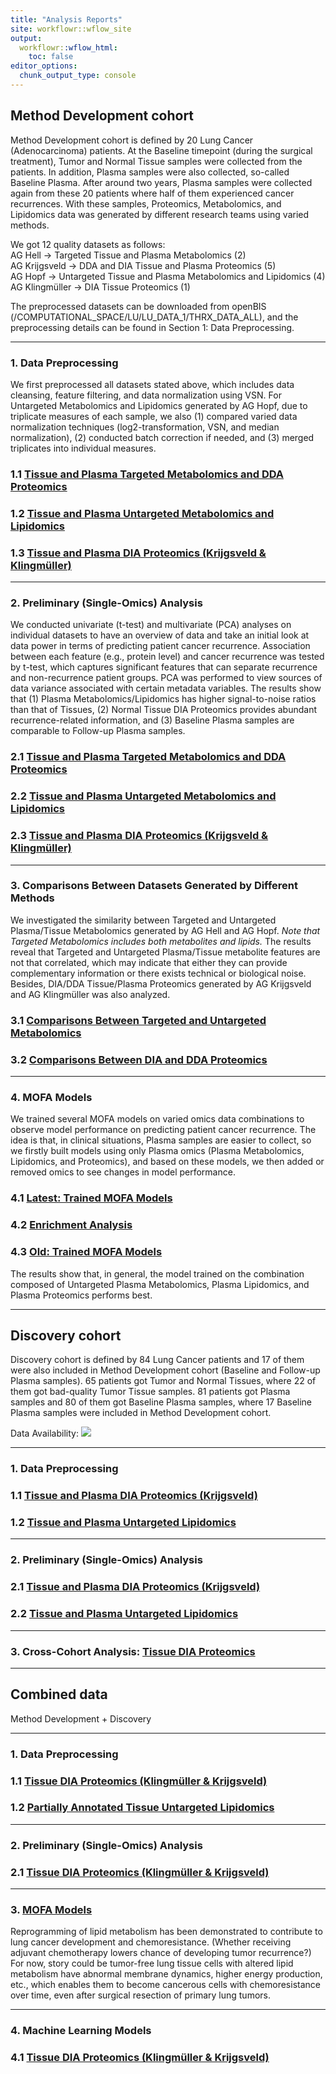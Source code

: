 ```yaml
---
title: "Analysis Reports"
site: workflowr::wflow_site
output:
  workflowr::wflow_html:
    toc: false
editor_options:
  chunk_output_type: console
---
```


## **Method Development cohort**

Method Development cohort is defined by 20 Lung Cancer (Adenocarcinoma) patients.
At the Baseline timepoint (during the surgical treatment), Tumor and Normal Tissue
samples were collected from the patients. In addition, Plasma samples were also
collected, so-called Baseline Plasma. After around two years, Plasma samples were
collected again from these 20 patients where half of them experienced cancer recurrences.
With these samples, Proteomics, Metabolomics, and Lipidomics data was generated
by different research teams using varied methods.\

We got 12 quality datasets as follows:\
AG Hell &rarr; Targeted Tissue and Plasma Metabolomics (2)\
AG Krijgsveld &rarr; DDA and DIA Tissue and Plasma Proteomics (5)\
AG Hopf &rarr; Untargeted Tissue and Plasma Metabolomics and Lipidomics (4)\
AG Klingmüller &rarr; DIA Tissue Proteomics (1)

The preprocessed datasets can be downloaded from openBIS (/COMPUTATIONAL_SPACE/LU/LU_DATA_1/THRX_DATA_ALL),
and the preprocessing details can be found in Section 1: Data Preprocessing.

---

### 1. Data Preprocessing
We first preprocessed all datasets stated above, which includes data cleansing,
feature filtering, and data normalization using VSN. For Untargeted Metabolomics
and Lipidomics generated by AG Hopf, due to triplicate measures of each sample,
we also (1) compared varied data normalization techniques (log2-transformation,
VSN, and median normalization), (2) conducted batch correction if needed, and (3)
merged triplicates into individual measures.

### 1.1 [Tissue and Plasma Targeted Metabolomics and DDA Proteomics](MethodDev_01_preprocessing_targeted_DDA.html)
### 1.2 [Tissue and Plasma Untargeted Metabolomics and Lipidomics](MethodDev_01_preprocessing_untargeted.html)
<!-- Feature filtering: 67% -->
### 1.3 [Tissue and Plasma DIA Proteomics (Krijgsveld & Klingmüller)](MethodDev_01_preprocessing_DIA.html)
<!-- Feature filtering: 50% -->

---

### 2. Preliminary (Single-Omics) Analysis
We conducted univariate (t-test) and multivariate (PCA) analyses on individual
datasets to have an overview of data and take an initial look at data power in terms
of predicting patient cancer recurrence. Association between each feature (e.g.,
protein level) and cancer recurrence was tested by t-test, which captures significant
features that can separate recurrence and non-recurrence patient groups. PCA was
performed to view sources of data variance associated with certain metadata variables.
The results show that (1) Plasma Metabolomics/Lipidomics has higher signal-to-noise
ratios than that of Tissues, (2) Normal Tissue DIA Proteomics provides abundant
recurrence-related information, and (3) Baseline Plasma samples are comparable to
Follow-up Plasma samples.

### 2.1 [Tissue and Plasma Targeted Metabolomics and DDA Proteomics](MethodDev_02_soa_targeted_DDA.html)
### 2.2 [Tissue and Plasma Untargeted Metabolomics and Lipidomics](MethodDev_02_soa_untargeted.html)
<!-- Feature filtering: 67% -->
### 2.3 [Tissue and Plasma DIA Proteomics (Krijgsveld & Klingmüller)](MethodDev_02_soa_DIA.html)
<!-- Feature filtering: 50% -->

---

### 3. Comparisons Between Datasets Generated by Different Methods
We investigated the similarity between Targeted and Untargeted Plasma/Tissue Metabolomics
generated by AG Hell and AG Hopf. *Note that Targeted Metabolomics includes both*
*metabolites and lipids.* The results reveal that Targeted and Untargeted Plasma/Tissue
metabolite features are not that correlated, which may indicate that either they
can provide complementary information or there exists technical or biological noise.
Besides, DIA/DDA Tissue/Plasma Proteomics generated by AG Krijgsveld and AG Klingmüller
was also analyzed. <!-- Feature filtering: 67% -->

### 3.1 [Comparisons Between Targeted and Untargeted Metabolomics](comparisons_targeted_untargeted.html)
### 3.2 [Comparisons Between DIA and DDA Proteomics](comparisons_DIA_DDA.html)

---

### 4. MOFA Models
We trained several MOFA models on varied omics data combinations to observe model
performance on predicting patient cancer recurrence. The idea is that, in clinical
situations, Plasma samples are easier to collect, so we firstly built models using
only Plasma omics (Plasma Metabolomics, Lipidomics, and Proteomics), and based on
these models, we then added or removed omics to see changes in model performance.
<!-- Feature filtering: 67% -->

### 4.1 [Latest: Trained MOFA Models](mofa_models.html)
### 4.2 [Enrichment Analysis](mofa_downstream_analysis.html)

### 4.3 [Old: Trained MOFA Models](mofa_varied_omics_combinations.html)
The results show that, in general, the model trained on the combination composed
of Untargeted Plasma Metabolomics, Plasma Lipidomics, and Plasma Proteomics performs best.

---

## **Discovery cohort**
Discovery cohort is defined by 84 Lung Cancer patients and 17 of them were also
included in Method Development cohort (Baseline and Follow-up Plasma samples).
65 patients got Tumor and Normal Tissues, where 22 of them got bad-quality Tumor
Tissue samples. 81 patients got Plasma samples and 80 of them got Baseline Plasma
samples, where 17 Baseline Plasma samples were included in Method Development cohort.

Data Availability:
![](dataAvailability.png)

---

### 1. Data Preprocessing

### 1.1 [Tissue and Plasma DIA Proteomics (Krijgsveld)](Discovery_01_preprocessing_DIA_Krij.html)
### 1.2 [Tissue and Plasma Untargeted Lipidomics](Discovery_01_preprocessing_untargeted.html)

---

### 2. Preliminary (Single-Omics) Analysis

### 2.1 [Tissue and Plasma DIA Proteomics (Krijgsveld)](Discovery_02_soa_DIA_Krij.html)
### 2.2 [Tissue and Plasma Untargeted Lipidomics](Discovery_02_soa_untargeted.html)

---

### 3. Cross-Cohort Analysis: [Tissue DIA Proteomics](CrossCohort_investigation.html)

---

## **Combined data**
Method Development + Discovery

---

### 1. Data Preprocessing

### 1.1 [Tissue DIA Proteomics (Klingmüller & Krijgsveld)](MDev_Dis_01_preprocessing_DIA.Rmd)
### 1.2 [Partially Annotated Tissue Untargeted Lipidomics](MDev_Dis_01_preprocessing_annotated_untargeted.Rmd)

---

### 2. Preliminary (Single-Omics) Analysis

### 2.1 [Tissue DIA Proteomics (Klingmüller & Krijgsveld)](MDev_Dis_02_soa_DIA.Rmd)

---

### 3. [MOFA Models](MDev_Dis_mofa_downstream.Rmd)
Reprogramming of lipid metabolism has been demonstrated to contribute to lung cancer
development and chemoresistance. (Whether receiving adjuvant chemotherapy lowers
chance of developing tumor recurrence?) For now, story could be tumor-free lung
tissue cells with altered lipid metabolism have abnormal membrane dynamics, higher
energy production, etc., which enables them to become cancerous cells with chemoresistance
over time, even after surgical resection of primary lung tumors.

---

### 4. Machine Learning Models

### 4.1 [Tissue DIA Proteomics (Klingmüller & Krijgsveld)](FeatSelection_ML.html)
